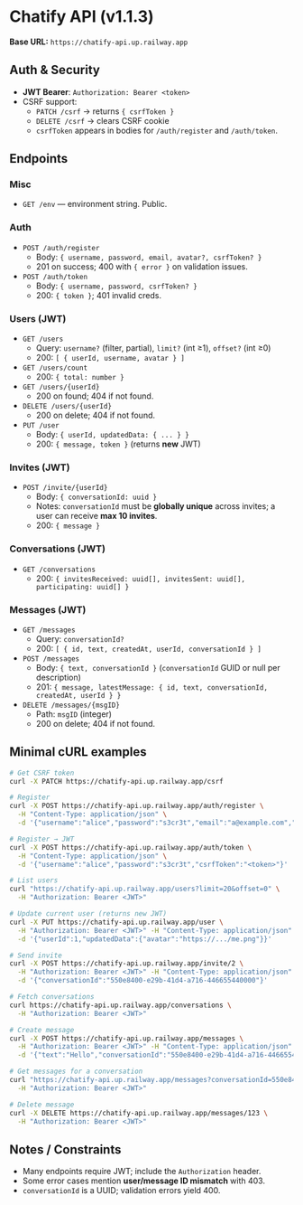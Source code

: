 # Chatify API (v1.1.3)

**Base URL:** `https://chatify-api.up.railway.app`

## Auth & Security
- **JWT Bearer**: `Authorization: Bearer <token>`
- CSRF support:
  - `PATCH /csrf` → returns `{ csrfToken }`
  - `DELETE /csrf` → clears CSRF cookie
  - `csrfToken` appears in bodies for `/auth/register` and `/auth/token`.

## Endpoints

### Misc
- `GET /env` — environment string. Public.

### Auth
- `POST /auth/register`
  - Body: `{ username, password, email, avatar?, csrfToken? }`
  - 201 on success; 400 with `{ error }` on validation issues.
- `POST /auth/token`
  - Body: `{ username, password, csrfToken? }`
  - 200: `{ token }`; 401 invalid creds.

### Users (JWT)
- `GET /users`
  - Query: `username?` (filter, partial), `limit?` (int ≥1), `offset?` (int ≥0)
  - 200: `[ { userId, username, avatar } ]`
- `GET /users/count`
  - 200: `{ total: number }`
- `GET /users/{userId}`
  - 200 on found; 404 if not found.
- `DELETE /users/{userId}`
  - 200 on delete; 404 if not found.
- `PUT /user`
  - Body: `{ userId, updatedData: { ... } }`
  - 200: `{ message, token }` (returns **new** JWT)

### Invites (JWT)
- `POST /invite/{userId}`
  - Body: `{ conversationId: uuid }`
  - Notes: `conversationId` must be **globally unique** across invites; a user can receive **max 10 invites**.
  - 200: `{ message }`

### Conversations (JWT)
- `GET /conversations`
  - 200: `{ invitesReceived: uuid[], invitesSent: uuid[], participating: uuid[] }`

### Messages (JWT)
- `GET /messages`
  - Query: `conversationId?`
  - 200: `[ { id, text, createdAt, userId, conversationId } ]`
- `POST /messages`
  - Body: `{ text, conversationId }` (`conversationId` GUID or null per description)
  - 201: `{ message, latestMessage: { id, text, conversationId, createdAt, userId } }`
- `DELETE /messages/{msgID}`
  - Path: `msgID` (integer)
  - 200 on delete; 404 if not found.

## Minimal cURL examples

```bash
# Get CSRF token
curl -X PATCH https://chatify-api.up.railway.app/csrf

# Register
curl -X POST https://chatify-api.up.railway.app/auth/register \
  -H "Content-Type: application/json" \
  -d '{"username":"alice","password":"s3cr3t","email":"a@example.com","csrfToken":"<token>"}'

# Register → JWT
curl -X POST https://chatify-api.up.railway.app/auth/token \
  -H "Content-Type: application/json" \
  -d '{"username":"alice","password":"s3cr3t","csrfToken":"<token>"}'

# List users
curl "https://chatify-api.up.railway.app/users?limit=20&offset=0" \
  -H "Authorization: Bearer <JWT>"

# Update current user (returns new JWT)
curl -X PUT https://chatify-api.up.railway.app/user \
  -H "Authorization: Bearer <JWT>" -H "Content-Type: application/json" \
  -d '{"userId":1,"updatedData":{"avatar":"https://.../me.png"}}'

# Send invite
curl -X POST https://chatify-api.up.railway.app/invite/2 \
  -H "Authorization: Bearer <JWT>" -H "Content-Type: application/json" \
  -d '{"conversationId":"550e8400-e29b-41d4-a716-446655440000"}'

# Fetch conversations
curl https://chatify-api.up.railway.app/conversations \
  -H "Authorization: Bearer <JWT>"

# Create message
curl -X POST https://chatify-api.up.railway.app/messages \
  -H "Authorization: Bearer <JWT>" -H "Content-Type: application/json" \
  -d '{"text":"Hello","conversationId":"550e8400-e29b-41d4-a716-446655440000"}'

# Get messages for a conversation
curl "https://chatify-api.up.railway.app/messages?conversationId=550e8400-e29b-41d4-a716-446655440000" \
  -H "Authorization: Bearer <JWT>"

# Delete message
curl -X DELETE https://chatify-api.up.railway.app/messages/123 \
  -H "Authorization: Bearer <JWT>"
```

## Notes / Constraints
- Many endpoints require JWT; include the `Authorization` header.
- Some error cases mention **user/message ID mismatch** with 403.
- `conversationId` is a UUID; validation errors yield 400.
